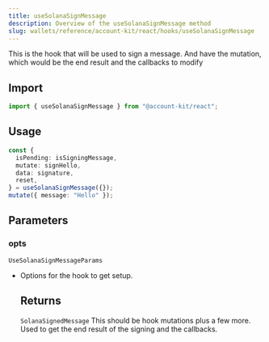 ```yaml
---
title: useSolanaSignMessage
description: Overview of the useSolanaSignMessage method
slug: wallets/reference/account-kit/react/hooks/useSolanaSignMessage
---
```




This is the hook that will be used to sign a message. And have the mutation, which would
be the end result and the callbacks to modify

## Import

```ts
import { useSolanaSignMessage } from "@account-kit/react";
```

## Usage

```ts
const {
  isPending: isSigningMessage,
  mutate: signHello,
  data: signature,
  reset,
} = useSolanaSignMessage({});
mutate({ message: "Hello" });
```

## Parameters

### opts

`UseSolanaSignMessageParams`

- Options for the hook to get setup.

  ## Returns

  `SolanaSignedMessage`
  This should be hook mutations plus a few more. Used to get the end result of the signing and the callbacks.
